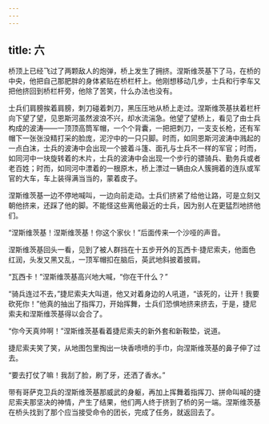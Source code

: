 ```yaml
---
---
---
```

title: 六
---



桥顶上已经飞过了两颗敌人的炮弹，桥上发生了拥挤。涅斯维茨基下了马，在桥的中央，他把自己那肥胖的身体紧贴在桥栏杆上。他刚想移动几步，士兵和行李车又把他挤回到桥栏杆旁，他除了苦笑，什么办法也没有。

士兵们肩膀挨着肩膀，刺刀碰着刺刀，黑压压地从桥上走过。涅斯维茨基扶着栏杆向下望了望，见恩斯河虽然波浪不兴，却水流湍急。他望了望桥上，看见了由士兵构成的波涛——一顶顶高筒军帽，一个个背囊，一把把刺刀，一支支长枪，还有军帽下一张张没精打采的脸庞，泥泞中的一只只脚。时而，如同恩斯河波涛中溅起的一点白沫，士兵的波涛中会出现一个披着斗篷、面孔与士兵不一样的军官；时而，如同河中一块旋转着的木片，士兵的波涛中会出现一个步行的骠骑兵、勤务兵或者老百姓；时而，如同河中漂着的一根原木，桥上漂过一辆由众人簇拥着的连队或军官的大车，车上装得满当当的，蒙着皮子。

涅斯维茨基一边不停地喊叫，一边向前走动。士兵们挤紧了给他让路，可是立刻又朝他挤来，还踩了他的脚。不能怪这些离他最近的士兵，因为别人在更猛烈地挤他们。

“涅斯维茨基！涅斯维茨基！你这个家伙！”后面传来一个沙哑的声音。

涅斯维茨基回头一看，见到了被人群挡在十五步开外的瓦西卡·捷尼索夫，他面色红润，头发又黑又乱，一顶军帽扣在脑后，英武地斜披着披肩。

“瓦西卡！”涅斯维茨基高兴地大喊，“你在干什么？”

“骑兵连过不去，”捷尼索夫大叫道，他又对着身边的人吼道，“该死的，让开！我要砍死你！”他真的抽出了指挥刀，开始挥舞，士兵们恐惧地挤来挤去，于是，捷尼索夫和涅斯维茨基得以会合了。

“你今天真帅啊！”涅斯维茨基看着捷尼索夫的新外套和新鞍垫，说道。

捷尼索夫笑了笑，从地图包里掏出一块香喷喷的手巾，向涅斯维茨基的鼻子伸了过去。

“要去打仗了嘛！我刮了脸，刷了牙，还洒了香水。”

带有哥萨克卫兵的涅斯维茨基那威武的身躯，再加上挥舞着指挥刀、拼命叫喊的捷尼索夫那坚决的神情，产生了结果，他们两人终于挤到了桥的另一端。涅斯维茨基在桥头找到了那个应当接受命令的团长，完成了任务，就返回去了。